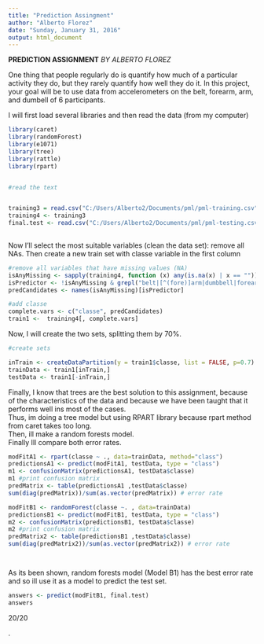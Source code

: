 ```yaml
---
title: "Prediction Assingment"
author: "Alberto Florez"
date: "Sunday, January 31, 2016"
output: html_document
---
```


**PREDICTION ASSIGNMENT**
*BY ALBERTO FLOREZ*


One thing that people regularly do is quantify how much of a particular activity they do, but they rarely quantify how well they do it. In this project, your goal will be to use data from accelerometers on the belt, forearm, arm, and dumbell of 6 participants.
  
    
I will first load several  libraries and then read the data (from my computer)
  
  
  
```r

library(caret)
library(randomForest)
library(e1071)
library(tree)
library(rattle)
library(rpart)


#read the text


training3 = read.csv("C:/Users/Alberto2/Documents/pml/pml-training.csv", na.strings=c("", "NA", "NULL"))
training4 <- training3
final.test <- read.csv("C:/Users/Alberto2/Documents/pml/pml-testing.csv", na.strings=c("", "NA", "NULL"))
  


```
  
  
Now I'll select the most suitable variables (clean the data set): remove all NAs. Then create a new train set with classe variable in the first column
  
  
  
```r
#remove all variables that have missing values (NA)
isAnyMissing <- sapply(training4, function (x) any(is.na(x) | x == ""))
isPredictor <- !isAnyMissing & grepl("belt|[^(fore)]arm|dumbbell|forearm", names(isAnyMissing))
predCandidates <- names(isAnyMissing)[isPredictor]

#add classe 
complete.vars <- c("classe", predCandidates)
train1 <-  training4[, complete.vars]

```
  
   
Now, I will create the two sets, splitting them by 70%.
  
  
  
```r

#create sets

inTrain <- createDataPartition(y = train1$classe, list = FALSE, p=0.7)
trainData <- train1[inTrain,]
testData <- train1[-inTrain,]

```
   
   
   
Finally, I know that trees are the best solution to this assignment, because of the characteristics of the data and because we have been taught that it performs well ins most of the cases.  
Thus, im doing a tree model but using RPART library because rpart method from caret takes too long.  
Then, ill make a random forests model.  
Finally Ill compare both error rates.


  
  

```r




modFitA1 <- rpart(classe ~ ., data=trainData, method="class")
predictionsA1 <- predict(modFitA1, testData, type = "class")
m1 <- confusionMatrix(predictionsA1, testData$classe)
m1 #print confusion matrix
predMatrix <- table(predictionsA1 ,testData$classe)
sum(diag(predMatrix))/sum(as.vector(predMatrix)) # error rate

modFitB1 <- randomForest(classe ~. , data=trainData)
predictionsB1 <- predict(modFitB1, testData, type = "class")
m2 <- confusionMatrix(predictionsB1, testData$classe)
m2 #print confusion matrix
predMatrix2 <- table(predictionsB1 ,testData$classe)
sum(diag(predMatrix2))/sum(as.vector(predMatrix2)) # error rate




```
  
  
As its been shown, random forests model (Model B1) has the best error rate and so ill use it as a model to predict the test set.





```r


answers <- predict(modFitB1, final.test)
answers

```
  
  
20/20
  
  
  .





